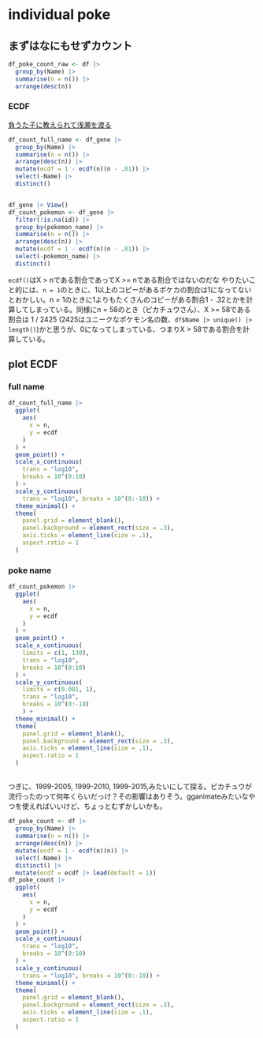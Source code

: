 # individual poke

## まずはなにもせずカウント
```r
df_poke_count_raw <- df |> 
  group_by(Name) |> 
  summarise(n = n()) |> 
  arrange(desc(n))

```

### ECDF

[負うた子に教えられて浅瀬を渡る](https://qiita.com/xerroxcopy/items/b79635ef3dbcc29644c6)

```r

df_count_full_name <- df_gene |> 
  group_by(Name) |> 
  summarise(n = n()) |> 
  arrange(desc(n)) |> 
  mutate(ecdf = 1 - ecdf(n)(n - .01)) |>
  select(-Name) |> 
  distinct()


df_gene |> View()
df_count_pokemon <- df_gene |> 
  filter(!is.na(id)) |> 
  group_by(pokemon_name) |> 
  summarise(n = n()) |> 
  arrange(desc(n)) |> 
  mutate(ecdf = 1 - ecdf(n)(n - .01)) |> 
  select(-pokemon_name) |> 
  distinct() 
```

`ecdf()`はX > nである割合であってX >= nである割合ではないのだな
やりたいこと的には、`n = 1`のときに、1以上のコピーがあるポケカの割合は1になってないとおかしい。n = 1のときに1よりもたくさんのコピーがある割合1 - .32とかを計算してしまっている。同様にn = 58のとき（ピカチュウさん）、X >= 58である割合は 1 / 2425 (2425はユニークなポケモン名の数、`df$Name |> unique() |> length()`)かと思うが、0になってしまっている、つまりX > 58である割合を計算している。

## plot ECDF

### full name

```r
df_count_full_name |> 
  ggplot(
    aes(
      x = n, 
      y = ecdf
    )
  ) +
  geom_point() +
  scale_x_continuous(
    trans = "log10", 
    breaks = 10^(0:10)
  ) +
  scale_y_continuous(
    trans = "log10", breaks = 10^(0:-10)) +
  theme_minimal() +
  theme(
    panel.grid = element_blank(),
    panel.background = element_rect(size = .3),
    axis.ticks = element_line(size = .1),
    aspect.ratio = 1
  )
```
### poke name

```r
df_count_pokemon |> 
  ggplot(
    aes(
      x = n, 
      y = ecdf
    )
  ) +
  geom_point() +
  scale_x_continuous(
    limits = c(1, 130),
    trans = "log10", 
    breaks = 10^(0:10)
  ) +
  scale_y_continuous(
    limits = c(0.001, 1),
    trans = "log10", 
    breaks = 10^(0:-10)
    ) +
  theme_minimal() +
  theme(
    panel.grid = element_blank(),
    panel.background = element_rect(size = .3),
    axis.ticks = element_line(size = .1),
    aspect.ratio = 1
  )
```
## 

つぎに、1999-2005, 1999-2010, 1999-2015,みたいにして探る。ピカチュウが流行ったのって何年くらいだっけ？その影響はありそう。gganimateみたいなやつを使えればいいけど、ちょっとむずかしいかも。



```r

df_poke_count <- df |> 
  group_by(Name) |> 
  summarise(n = n()) |> 
  arrange(desc(n)) |> 
  mutate(ecdf = 1 - ecdf(n)(n)) |> 
  select(-Name) |> 
  distinct() |> 
  mutate(ecdf = ecdf |> lead(default = 1))
df_poke_count |> 
  ggplot(
    aes(
      x = n, 
      y = ecdf
    )
  ) +
  geom_point() +
  scale_x_continuous(
    trans = "log10", 
    breaks = 10^(0:10)
  ) +
  scale_y_continuous(
    trans = "log10", breaks = 10^(0:-10)) +
  theme_minimal() +
  theme(
    panel.grid = element_blank(),
    panel.background = element_rect(size = .3),
    axis.ticks = element_line(size = .1),
    aspect.ratio = 1
  )
```
